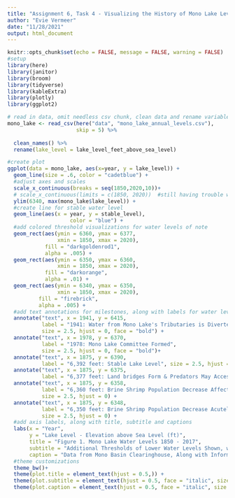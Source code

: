 ```yaml
---
title: "Assignment 6, Task 4 - Visualizing the History of Mono Lake Levels, Along with Important Thresholds and Historical Moments"
author: "Evie Vermeer"
date: "11/28/2021"
output: html_document
---
```


```r
knitr::opts_chunk$set(echo = FALSE, message = FALSE, warning = FALSE)
#setup
library(here)
library(janitor)
library(broom)
library(tidyverse)
library(kableExtra)
library(plotly)
library(ggplot2)
```

```r
# read in data, omit needless csv chunk, clean data and rename variable
mono_lake <- read_csv(here("data", "mono_lake_annual_levels.csv"), 
                      skip = 5) %>%
  
  clean_names() %>% 
  rename(lake_level = lake_level_feet_above_sea_level)
```

```r
#create plot
ggplot(data = mono_lake, aes(x=year, y = lake_level)) +
  geom_line(size = .6, color = "cadetblue") +
  #adjust axes and scales
  scale_x_continuous(breaks = seq(1850,2020,10))+
  # scale_x_continuous(limits = c(1850, 2020))  #still having trouble with limiting scale
  ylim(6340, max(mono_lake$lake_level)) +
  #create line for stable water level
  geom_line(aes(x = year, y = stable_level),
                    color = "blue") +
  #add colored threshold visualizations for water levels of note
  geom_rect(aes(ymin = 6360, ymax = 6377, 
                xmin = 1850, xmax = 2020),
            fill = "darkgoldenrod1",
            alpha = .005) +
  geom_rect(aes(ymin = 6350, ymax = 6360, 
                xmin = 1850, xmax = 2020),
            fill = "darkorange", 
            alpha = .01) +
  geom_rect(aes(ymin = 6340, ymax = 6350, 
                xmin = 1850, xmax = 2020),
          fill = "firebrick", 
          alpha = .005) +
  #add text annotations for milestones, along with labels for water level visualizations
  annotate("text", x = 1941, y = 6415, 
           label = "1941: Water from Mono Lake's Tributaries is Diverted to LA",
           size = 2.5, hjust = 0, face = "bold") +
  annotate("text", x = 1978, y = 6370, 
           label = "1978: Mono Lake Committee Formed",
           size = 2.5, hjust = 0, face = "bold")+
  annotate("text", x = 1875, y = 6390, 
           label = "6,392 feet: Stable Lake Level", size = 2.5, hjust = 0) +
  annotate("text", x = 1875, y = 6375, 
           label = "6,377 feet: Land bridges Form & Predators May Access Nesting Sites", size = 2.5, hjust = 0) +
  annotate("text", x = 1875, y = 6358, 
           label = "6,360 feet: Brine Shrimp Population Decrease Affects Reliant Birds (CA gull & Eared Grebe", 
           size = 2.5, hjust = 0) +
  annotate("text", x = 1875, y = 6348, 
           label = "6,350 feet: Brine Shrimp Population Decrease Acutely Affects Reliant Birds (CA gull & Eared Grebe",
           size = 2.5, hjust = 0) +
  #add axis labels, along with title, subtitle and captions
  labs(x = "Year",
       y = "Lake Level - Elevation above Sea Level (ft)",
       title = "Figure 1. Mono Lake Water Levels 1850 - 2017",
       subtitle = "Additional Thresholds of Lower Water Levels Shown, with Corresponding Impacts",
       caption = "Data from Mono Basin Clearinghouse, Along with Information Regarding Important Milestones in the Lake's History" ) +
  #theme customizations
  theme_bw()+
  theme(plot.title = element_text(hjust = 0.5,)) +
  theme(plot.subtitle = element_text(hjust = 0.5, face = "italic", size = 8))+
  theme(plot.caption = element_text(hjust = 0.5, face = "italic", size = 7))
  
  
```



